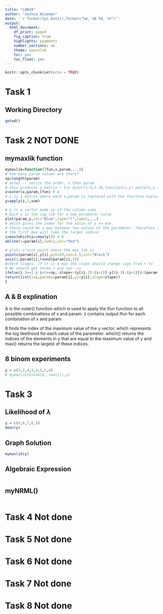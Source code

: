 ```yaml
---
title: "LAB10"
author: "Joshua Wiseman"
date: '`r format(Sys.Date(),format="%A, %B %d, %Y")`'
output: 
  html_document:
    df_print: paged
    fig_caption: true
    highlights: pygments
    number_sections: no
    theme: spacelab
    toc: yes
    toc_float: yes
---
```


```r
knitr::opts_chunk$set(echo = TRUE)
```

# Task 1

## Working Directory
```r
getwd()
```

# Task 2 NOT DONE

## mymaxlik function
```r
mymaxlik=function(lfun,x,param,...){
# how many param values are there?
np=length(param)
# outer -- notice the order, x then param
# this produces a matrix – try outer(1:4,5:10,function(x,y) paste(x,y,sep=" "))   to understand
z=outer(x,param,lfun) # A
# z is a matrix where each x,param is replaced with the function evaluated at those values
y=apply(z,2,sum)

# y is a vector made up of the column sums
# Each y is the log lik for a new parameter value
plot(param,y,col="Blue",type="l",lwd=2,...)
# which gives the index for the value of y >= max.
# there could be a max between two values of the parameter, therefore 2 indices
# the first max will take the larger indice
i=max(which(y==max(y))) # B
abline(v=param[i],lwd=2,col="Red")

# plots a nice point where the max lik is
points(param[i],y[i],pch=19,cex=1.5,col="Black")
axis(3,param[i],round(param[i],2))
#check slopes. If it is a max the slope should change sign from + to 
# We should get three + and two -vs
ifelse(i-3>=1 & i+2<=np, slope<-(y[(i-2):(i+2)]-y[(i-3):(i+1)])/(param[(i-2):(i+2)]-param[(i-3):(i+1)]),slope<-"NA")
return(list(i=i,parami=param[i],yi=y[i],slope=slope))
}
```

## A & B explination
A is the outer() function which is used to apply the lfun function to all possible combinations of x and param. z contains output lfun for each combination of x and param.

B finds the index of the maximum value of the y vector, which represents the log likelihood for each value of the parameter. which() returns the indices of the elements in y that are equal to the maximum value of y and max() returns the largest of these indices.

## 8 binom experiments
```r
y = c(3,3,4,3,4,5,5,4)
# mymaxlik(binom(8,,sum(y)),y)
```

# Task 3

## Likelihood of $\lambda$
```r
y = c(4,6,7,6,5)
mean(y)
```

## Graph Solution
```r
mymaxlik(y)
```

## Algebraic Expression
```r

```

## myNRML()
```r

```


# Task 4 Not done

# Task 5 Not done

# Task 6 Not done

# Task 7 Not done

# Task 8 Not done
